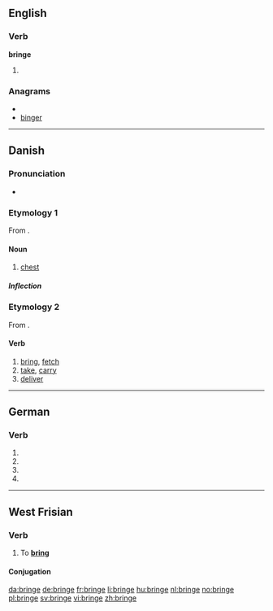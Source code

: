 ==English==

===Verb===
'''bringe'''

# {{obsolete spelling of|bring}}

===Anagrams===
* {{alphagram|beginr}}
* [[binger#English|binger]]

----

==Danish==

===Pronunciation===
* {{IPA|/brenɡə/|[ˈb̥ʁæŋə]|lang=da}}

===Etymology 1===
From {{etyl|non|da}} {{term|bringa|lang=non}}.

====Noun====
{{da-noun|n|r}}

# [[chest]]

=====Inflection=====
{{da-noun-infl|n|r}}

===Etymology 2===
From {{etyl|gml|da}} {{term|bringen|lang=gml}}.

====Verb====
{{da-verb|bring|bringe|bringer|bragte|er/har|bragt}}

# [[bring]], [[fetch]]
# [[take]], [[carry]]
# [[deliver]]

----

==German==

===Verb===
{{infl|de}}

# {{de-verb form of|bringen|1|s|g}}
# {{de-verb form of|bringen|1|s|k1}}
# {{de-verb form of|bringen|3|s|k1}}
# {{de-verb form of|bringen|i|s}}

----

==West Frisian==

===Verb===
{{infl|fy|verb}}

# To '''[[bring]]'''

====Conjugation====
{{fy-conj|bring|bringst|bringt|bringe|brocht|brochtst|brocht|brochten|bringend|bring|hawwe|brocht}}

[[da:bringe]]
[[de:bringe]]
[[fr:bringe]]
[[li:bringe]]
[[hu:bringe]]
[[nl:bringe]]
[[no:bringe]]
[[pl:bringe]]
[[sv:bringe]]
[[vi:bringe]]
[[zh:bringe]]